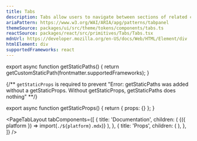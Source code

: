 ```yaml
---
title: Tabs
description: Tabs allow users to navigate between sections of related content.
ariaPattern: https://www.w3.org/WAI/ARIA/apg/patterns/tabpanel
themeSource: packages/ui/src/theme/tokens/components/tabs.ts
reactSource: packages/react/src/primitives/Tabs/Tabs.tsx
mdnUrl: https://developer.mozilla.org/en-US/docs/Web/HTML/Element/div
htmlElement: div
supportedFrameworks: react
---
```



export async function getStaticPaths() {
  return getCustomStaticPath(frontmatter.supportedFrameworks);
}

{/** `getStaticProps` is required to prevent "Error: getStaticPaths was added without a getStaticProps. Without getStaticProps, getStaticPaths does nothing" **/}

export async function getStaticProps() {
  return { props: {} };
}

<PageTabLayout
  tabComponents={[
    {
      title: 'Documentation',
      children: (
        <Fragment>{({ platform }) => import(`./${platform}.mdx`)}</Fragment>
      ),
    },
    {
      title: 'Props',
      children: (
        <PropsTableTab
          componentName={frontmatter.title}
          PropsData={data}
          htmlElement={frontmatter.htmlElement}
          mdnUrl={frontmatter.mdnUrl}
        />
      ),
    },
  ]}
/>
